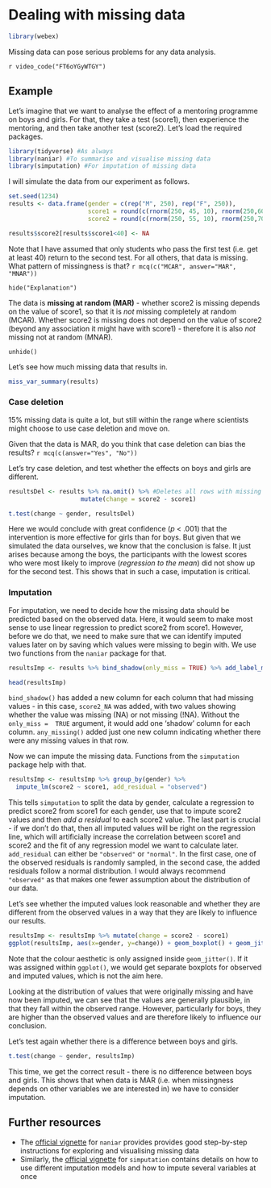# Dealing with missing data

```r
library(webex)
```

Missing data can pose serious problems for any data analysis.

`r video_code("FT6oYGyWTGY")`

## Example

Let's imagine that we want to analyse the effect of a mentoring programme on boys and girls. For that, they take a test (score1), then experience the mentoring, and then take another test (score2). Let's load the required packages.

```r
library(tidyverse) #As always
library(naniar) #To summarise and visualise missing data
library(simputation) #For imputation of missing data
```

I will simulate the data from our experiment as follows.

```r
set.seed(1234)
results <- data.frame(gender = c(rep("M", 250), rep("F", 250)), 
                      score1 = round(c(rnorm(250, 45, 10), rnorm(250,60,10))), 
                      score2 = round(c(rnorm(250, 55, 10), rnorm(250,70,10))))

results$score2[results$score1<40] <- NA

```

Note that I have assumed that only students who pass the first test (i.e. get at least 40) return to the second test. For all others, that data is missing. What pattern of missingness is that? `r mcq(c("MCAR", answer="MAR", "MNAR"))`

`hide("Explanation")`

The data is **missing at random (MAR)** - whether score2 is missing depends on the value of score1, so that it is *not* missing completely at random (MCAR). Whether score2 is missing does not depend on the value of score2 (beyond any association it might have with score1) - therefore it is also *not* missing not at random (MNAR).

`unhide()`

Let's see how much missing data that results in.

```r
miss_var_summary(results)
```

### Case deletion

15% missing data is quite a lot, but still within the range where scientists might choose to use case deletion and move on.

Given that the data is MAR, do you think that case deletion can bias the results? `r mcq(c(answer="Yes", "No"))`

Let's try case deletion, and test whether the effects on boys and girls are different.

```r
resultsDel <- results %>% na.omit() %>% #Deletes all rows with missing values
                    mutate(change = score2 - score1)

t.test(change ~ gender, resultsDel)
```

Here we would conclude with great confidence (*p* < .001) that the intervention is more effective for girls than for boys. But given that we simulated the data ourselves, we know that the conclusion is false. It just arises because among the boys, the participants with the lowest scores who were most likely to improve (*regression to the mean*) did not show up for the second test. This shows that in such a case, imputation is critical.

### Imputation

For imputation, we need to decide how the missing data should be predicted based on the observed data. Here, it would seem to make most sense to use linear regression to predict score2 from score1. However, before we do that, we need to make sure that we can identify imputed values later on by saving which values were missing to begin with. We use two functions from the `naniar` package for that.

```r
resultsImp <- results %>% bind_shadow(only_miss = TRUE) %>% add_label_missings()

head(resultsImp)
```

`bind_shadow()` has added a new column for each column that had missing values - in this case, `score2_NA` was added, with two values showing whether the value was missing (NA) or not missing (!NA). Without the `only_miss =  TRUE` argument, it would add one 'shadow' column for each column. `any_missing()` added just one new column indicating whether there were any missing values in that row.

Now we can impute the missing data. Functions from the `simputation` package help with that.

```r
resultsImp <- resultsImp %>% group_by(gender) %>% 
  impute_lm(score2 ~ score1, add_residual = "observed") 
```

This tells `simputation` to split the data by gender, calculate a regression to predict score2 from score1 for each gender, use that to impute score2 values and then *add a residual* to each score2 value. The last part is crucial - if we don't do that, then all imputed values will be right on the regression line, which will artificially increase the correlation between score1 and score2 and the fit of any regression model we want to calculate later. `add_residual` can either be `"observed"` or `"normal"`. In the first case, one of the observed residuals is randomly sampled, in the second case, the added residuals follow a normal distribution. I would always recommend `"observed"` as that makes one fewer assumption about the distribution of our data.

Let's see whether the imputed values look reasonable and whether they are different from the observed values in a way that they are likely to influence our results.

```r
resultsImp <- resultsImp %>% mutate(change = score2 - score1)
ggplot(resultsImp, aes(x=gender, y=change)) + geom_boxplot() + geom_jitter(aes(color = any_missing))
```

Note that the colour aesthetic is only assigned inside `geom_jitter()`. If it was assigned within `ggplot()`, we would get separate boxplots for observed and imputed values, which is not the aim here.

Looking at the distribution of values that were originally missing and have now been imputed, we can see that the values are generally plausible, in that they fall within the observed range. However, particularly for boys, they are higher than the observed values and are therefore likely to influence our conclusion. 

Let's test again whether there is a difference between boys and girls.

```r
t.test(change ~ gender, resultsImp)
```

This time, we get the correct result - there is no difference between boys and girls. This shows that when data is MAR (i.e. when missingness depends on other variables we are interested in) we have to consider imputation.

## Further resources

* The [official vignette](https://cran.r-project.org/web/packages/naniar/vignettes/getting-started-w-naniar.html) for `naniar` provides provides good step-by-step instructions for exploring and visualising missing data
* Similarly, the [official vignette](https://cran.r-project.org/web/packages/simputation/vignettes/intro.html) for `simputation` contains details on how to use different imputation models and how to impute several variables at once
